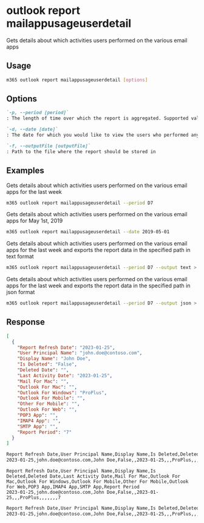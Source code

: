 
# outlook report mailappusageuserdetail

Gets details about which activities users performed on the various email apps

## Usage

```sh
m365 outlook report mailappusageuserdetail [options]
```

## Options

```md defintion-list
`-p, --period [period]`
: The length of time over which the report is aggregated. Supported values `D7,D30,D90,D180`

`-d, --date [date]`
: The date for which you would like to view the users who performed any activity. Supported date format is YYYY-MM-DD. Specify the date or period, but not both

`-f, --outputFile [outputFile]`
: Path to the file where the report should be stored in
```

<Global />

## Examples

Gets details about which activities users performed on the various email apps for the last week

```sh
m365 outlook report mailappusageuserdetail --period D7
```

Gets details about which activities users performed on the various email apps for May 1st, 2019

```sh
m365 outlook report mailappusageuserdetail --date 2019-05-01
```

Gets details about which activities users performed on the various email apps for the last week and exports the report data in the specified path in text format

```sh
m365 outlook report mailappusageuserdetail --period D7 --output text > "mailappusageuserdetail.txt"
```

Gets details about which activities users performed on the various email apps for the last week and exports the report data in the specified path in json format

```sh
m365 outlook report mailappusageuserdetail --period D7 --output json > "mailappusageuserdetail.json"
```

## Response

<Tabs>
  <TabItem value="JSON">

  ```json
  [
    {
      "Report Refresh Date": "2023-01-25",
      "User Principal Name": "john.doe@contoso.com",
      "Display Name": "John Doe",
      "Is Deleted": "False",
      "Deleted Date": "",
      "Last Activity Date": "2023-01-25",
      "Mail For Mac": "",
      "Outlook For Mac": "",
      "Outlook For Windows": "ProPlus",
      "Outlook For Mobile": "",
      "Other For Mobile": "",
      "Outlook For Web": "",
      "POP3 App": "",
      "IMAP4 App": "",
      "SMTP App": "",
      "Report Period": "7"
    }
  ]
  ```

  </TabItem>
  <TabItem value="Text">

  ```txt
  Report Refresh Date,User Principal Name,Display Name,Is Deleted,Deleted Date,Last Activity Date,Mail For Mac,Outlook For Mac,Outlook For Windows,Outlook For Mobile,Other For Mobile,Outlook For Web,POP3 App,IMAP4 App,SMTP App,Report Period
  2023-01-25,john.doe@contoso.com,John Doe,False,,2023-01-25,,,ProPlus,,,,,,,7
  ```

  </TabItem>
  <TabItem value="CSV">

  ```csv
  Report Refresh Date,User Principal Name,Display Name,Is Deleted,Deleted Date,Last Activity Date,Mail For Mac,Outlook For Mac,Outlook For Windows,Outlook For Mobile,Other For Mobile,Outlook For Web,POP3 App,IMAP4 App,SMTP App,Report Period
  2023-01-25,john.doe@contoso.com,John Doe,False,,2023-01-25,,,ProPlus,,,,,,,7
  ```

  </TabItem>
  <TabItem value="Markdown">

  ```md
  Report Refresh Date,User Principal Name,Display Name,Is Deleted,Deleted Date,Last Activity Date,Mail For Mac,Outlook For Mac,Outlook For Windows,Outlook For Mobile,Other For Mobile,Outlook For Web,POP3 App,IMAP4 App,SMTP App,Report Period
  2023-01-25,john.doe@contoso.com,John Doe,False,,2023-01-25,,,ProPlus,,,,,,,7
  ```

  </TabItem>
</Tabs>

